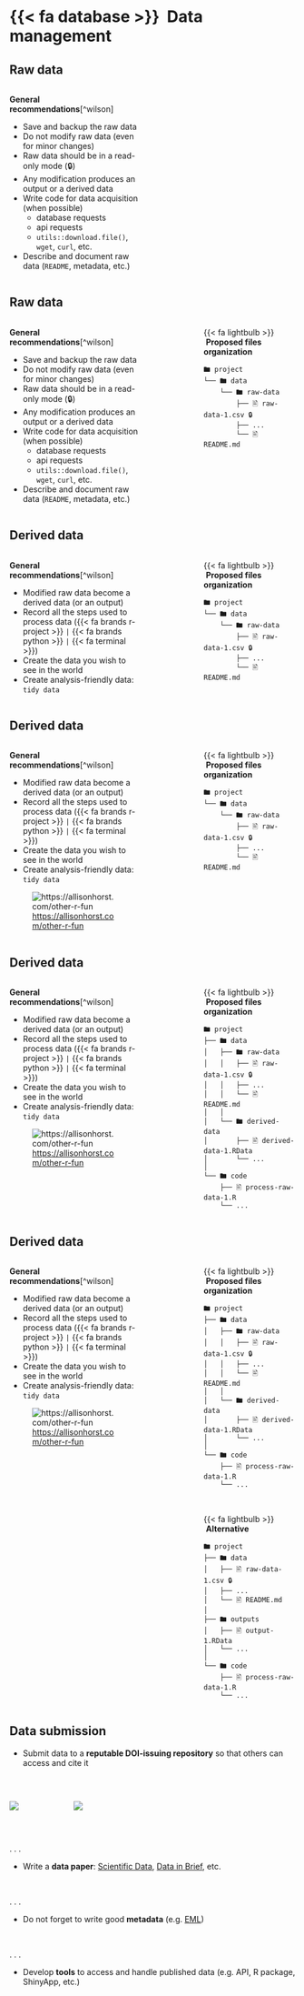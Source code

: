 # {{< fa database >}} &nbsp;Data management

## Raw data

:::: { .columns }
::: { .column width="50%"}
**General recommendations**[^wilson]

- Save and backup the raw data
- Do not modify raw data (even for minor changes)
- Raw data should be in a read-only mode (🔒)
- Any modification produces an output or a derived data
- Write code for data acquisition (when possible)
  - database requests
  - api requests
  - `utils::download.file()`, `wget`, `curl`, etc.
- Describe and document raw data (`README`, metadata, etc.)
:::

::: { .column width="15%"}
:::

::: { .column width="35%"}
:::
::::

## Raw data

:::: { .columns }
::: { .column width="50%"}
**General recommendations**[^wilson]

- Save and backup the raw data
- Do not modify raw data (even for minor changes)
- Raw data should be in a read-only mode (🔒)
- Any modification produces an output or a derived data
- Write code for data acquisition (when possible)
  - database requests
  - api requests
  - `utils::download.file()`, `wget`, `curl`, etc.
- Describe and document raw data (`README`, metadata, etc.)
:::

::: { .column width="15%"}
:::

::: { .column width="35%"}
{{< fa lightbulb >}} &nbsp;**Proposed files organization**

```
🖿 project
└── 🖿 data
    └── 🖿 raw-data
        ├── 🖹 raw-data-1.csv 🔒
        ├── ...
        └── 🖹 README.md
```
:::
::::

## Derived data

:::: { .columns }
::: { .column width="50%"}
**General recommendations**[^wilson]

- Modified raw data become a derived data (or an output)
- Record all the steps used to process data ({{< fa brands r-project >}} `|` {{< fa brands python >}} `|` {{< fa terminal >}})
- Create the data you wish to see in the world
- Create analysis-friendly data: `tidy data`
:::

::: { .column width="15%"}
:::

::: { .column width="35%"}
{{< fa lightbulb >}} &nbsp;**Proposed files organization**

```
🖿 project
└── 🖿 data
    └── 🖿 raw-data
        ├── 🖹 raw-data-1.csv 🔒
        ├── ...
        └── 🖹 README.md
```
:::
::::



## Derived data

:::: { .columns }
::: { .column width="50%"}
**General recommendations**[^wilson]

- Modified raw data become a derived data (or an output)
- Record all the steps used to process data ({{< fa brands r-project >}} `|` {{< fa brands python >}} `|` {{< fa terminal >}})
- Create the data you wish to see in the world
- Create analysis-friendly data: `tidy data`

![<https://allisonhorst.com/other-r-fun>](img/tidy-data.jpg)
:::

::: { .column width="15%"}
:::

::: { .column width="35%"}
{{< fa lightbulb >}} &nbsp;**Proposed files organization**

```
🖿 project
└── 🖿 data
    └── 🖿 raw-data
        ├── 🖹 raw-data-1.csv 🔒
        ├── ...
        └── 🖹 README.md
```
:::
::::


## Derived data

:::: { .columns }
::: { .column width="50%"}
**General recommendations**[^wilson]

- Modified raw data become a derived data (or an output)
- Record all the steps used to process data ({{< fa brands r-project >}} `|` {{< fa brands python >}} `|` {{< fa terminal >}})
- Create the data you wish to see in the world
- Create analysis-friendly data: `tidy data`

![<https://allisonhorst.com/other-r-fun>](img/tidy-data.jpg)
:::

::: { .column width="15%"}
:::

::: { .column width="35%"}
{{< fa lightbulb >}} &nbsp;**Proposed files organization**

```
🖿 project
├── 🖿 data
│   ├── 🖿 raw-data
│   │   ├── 🖹 raw-data-1.csv 🔒
│   │   ├── ...
│   │   └── 🖹 README.md
│   │
│   └── 🖿 derived-data
│       ├── 🖹 derived-data-1.RData
│       └── ...
│
└── 🖿 code
    ├── 🖹 process-raw-data-1.R
    └── ...
```
:::
::::

## Derived data

:::: { .columns }
::: { .column width="50%"}
**General recommendations**[^wilson]

- Modified raw data become a derived data (or an output)
- Record all the steps used to process data ({{< fa brands r-project >}} `|` {{< fa brands python >}} `|` {{< fa terminal >}})
- Create the data you wish to see in the world
- Create analysis-friendly data: `tidy data`

![<https://allisonhorst.com/other-r-fun>](img/tidy-data.jpg)
:::

::: { .column width="15%"}
:::

::: { .column width="35%"}
{{< fa lightbulb >}} &nbsp;**Proposed files organization**

```
🖿 project
├── 🖿 data
│   ├── 🖿 raw-data
│   │   ├── 🖹 raw-data-1.csv 🔒
│   │   ├── ...
│   │   └── 🖹 README.md
│   │
│   └── 🖿 derived-data
│       ├── 🖹 derived-data-1.RData
│       └── ...
│
└── 🖿 code
    ├── 🖹 process-raw-data-1.R
    └── ...
```

<br/>

{{< fa lightbulb >}} &nbsp;**Alternative**

```
🖿 project
├── 🖿 data
│   ├── 🖹 raw-data-1.csv 🔒
│   ├── ...
│   └── 🖹 README.md
│
├── 🖿 outputs
│   ├── 🖹 output-1.RData
│   └── ...
│
└── 🖿 code
    ├── 🖹 process-raw-data-1.R
    └── ...
```
:::
::::


## Data submission


- Submit data to a **reputable DOI-issuing repository** so that others can access and cite it

<br>

:::: { .columns }

::: { .column width="20%"}
[![](img/osf-logo.png)](https://osf.io/)
:::

::: { .column width="20%"}
[![](img/zenodo-logo.png)](https://zenodo.org/)
:::

::: { .column width="60%"}
:::

::::

<br>

. . .

- Write a **data paper**: [Scientific Data](https://www.nature.com/sdata/), [Data in Brief](https://www.sciencedirect.com/journal/data-in-brief), etc.

<br>

. . .

- Do not forget to write good **metadata** (e.g. [EML](https://eml.ecoinformatics.org/))

<br>

. . .

- Develop **tools** to access and handle published data (e.g. API, R package, ShinyApp, etc.)
